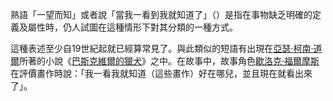 熟語「一望而知」或者說「當我一看到我就知道了」（{{lang-en|I know it when I see it}}）是指在事物缺乏明確的定義及屬性時，仍人試圖在這種情形下對其分類的一種方式。

這種表述至少自19世紀起就已經算常見了。與此類似的短語有出現在[[亞瑟·柯南·道爾]]所著的小說《[[巴斯克維爾的獵犬]]》之中。在故事中，故事角色[[歇洛克·福爾摩斯]]在評價畫作時說：「我一看我就知道（這些畫作）好在哪兒，並且現在就看出來了」。